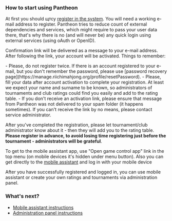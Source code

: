 
<Meta title='Getting started with Pantheon'
      description='How to start using Mahjong Pantheon' />

### How to start using Pantheon

At first you should щтсу [register in the system](https://manage.riichimahjong.org/profile/signup). You will need a
working e-mail address to register. Pantheon tries to reduce count of external dependencies and services, which
might require to pass your user data there, that's why there is no (and will never be) any quick login using
external services (using oAuth or OpenID).

Confirmation link will be delivered as a message to your e-mail address. After following the link, your account
will be activated. Things to remember:
<section className='sparseList'>
- Please, do not register twice. If there is an account registered to your e-mail, but you don't remember the password,
  please use [password recovery page](https://manage.riichimahjong.org/profile/resetPassword).
- Please, fill your data after account activation to complete your registration. At least we expect your name and
  surname to be known, so administrators of tournaments and club ratings could find you easily and add to the rating table.
- If you don't receive an activation link, please ensure that message from Pantheon was not delivered to your
  spam folder (it happens sometimes). If you can't receive the link by no means, please contact service administrator.
</section>

After you've completed the registration, please let tournament/club administrator know about it - then they will add you
to the rating table. **Please register in advance, to avoid losing time registering just before the tournament -
administrators will be grateful**.

To get to the mobile assistant app, use "Open game control app" link in the top menu (on mobile devices it's hidden
under menu button). Also you can get directly to the [mobile assistant](https://assist.riichimahjong.org) and log in
with your mobile device

After you have successfully registered and logged in, you can use mobile assistant or create your own ratings and
tournaments via administration panel.

### What's next?

- [Mobile assistant instructions](/forPlayers)
- [Administration panel instructions](/forHosts)

